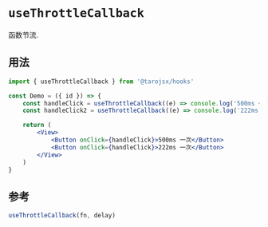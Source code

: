# `useThrottleCallback`

函数节流.

## 用法

```jsx
import { useThrottleCallback } from '@tarojsx/hooks'

const Demo = ({ id }) => {
    const handleClick = useThrottleCallback((e) => console.log('500ms 一次'), true)
    const handleClick2 = useThrottleCallback((e) => console.log('222ms 一次'), 222)

    return (
        <View>
            <Button onClick={handleClick}>500ms 一次</Button>
            <Button onClick={handleClick}>222ms 一次</Button>
        </View>
    )
}
```

## 参考

```ts
useThrottleCallback(fn, delay)
```
